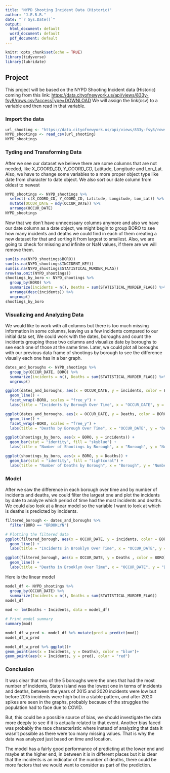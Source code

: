 ---
title: "NYPD Shooting Incident Data (Historic)"
author: "J.E.B.R."
date: "`r Sys.Date()`"
output:
  html_document: default
  word_document: default
  pdf_document: default
---

```{r setup, include=FALSE}
knitr::opts_chunk$set(echo = TRUE)
library(tidyverse)
library(lubridate)
```

## Project

This project will be based on the NYPD Shooting Incident data (Historic) coming from this link: <https://data.cityofnewyork.us/api/views/833y-fsy8/rows.csv?accessType=DOWNLOAD>
We will assign the link(csv) to a variable and then read in that variable.

### Import the data

```{r import_data, message=FALSE}
url_shooting <- "https://data.cityofnewyork.us/api/views/833y-fsy8/rows.csv?accessType=DOWNLOAD"
NYPD_shootings <- read_csv(url_shooting)
NYPD_shootings
```

### Tyding and Transforming Data

After we see our dataset we believe there are some columns that are not needed, like X_COORD_CD, Y_COORD_CD, Latitude, Longitude and Lon_Lat. Also, we have to change some variables to a more proper object type like date from character to date object. We also sort our date column from oldest to newest

```{r remove_columns}
NYPD_shootings <- NYPD_shootings %>%
  select(-c(X_COORD_CD, Y_COORD_CD, Latitude, Longitude, Lon_Lat)) %>%
  mutate(OCCUR_DATE = mdy(OCCUR_DATE)) %>%
  arrange(OCCUR_DATE)
NYPD_shootings
```

Now that we don't have unnecessary columns anymore and also we have our date column as a date object, we might begin to group BORO to see how many incidents and deaths we could find in each of them creating a new dataset for that and sorting it from largest to smallest. Also, we are going to check for missing and infinite or NaN values, if there are we will remove them.

```{r group_by_boro_and_Check_Missings}
sum(is.na(NYPD_shootings$BORO))
sum(is.na(NYPD_shootings$INCIDENT_KEY))
sum(is.na(NYPD_shootings$STATISTICAL_MURDER_FLAG))
nrow(na.omit(NYPD_shootings))
shootings_by_boro <- NYPD_shootings %>%
  group_by(BORO) %>%
  summarize(incidents = n(), Deaths = sum(STATISTICAL_MURDER_FLAG)) %>%
  arrange(desc(incidents)) %>%
  ungroup()
shootings_by_boro
```

### Visualizing and Analyzing Data

We would like to work with all columns but there is too much missing information in some columns, leaving us a few incidents compared to our initial data set, We could work with the dates, boroughs and count the incidents grouping those two columns and visualize date by boroughs to see each one of those at the same time.
Later, we could plot all boroughs with our previous data frame of shootings by borough to see the difference visually each one has in a bar graph.

```{r group_by_date_and_borough}
dates_and_boroughs <- NYPD_shootings %>%
  group_by(OCCUR_DATE, BORO) %>%
  summarize(incidents = n(), Deaths = sum(STATISTICAL_MURDER_FLAG)) %>%
  ungroup()

ggplot(dates_and_boroughs, aes(x = OCCUR_DATE, y = incidents, color = BORO)) +
  geom_line() +
  facet_wrap(~BORO, scales = "free_y") +
  labs(title = "Incidents by Borough Over Time", x = "OCCUR_DATE", y = "incidents", color = "Borough")

ggplot(dates_and_boroughs, aes(x = OCCUR_DATE, y = Deaths, color = BORO)) +
  geom_line() +
  facet_wrap(~BORO, scales = "free_y") +
  labs(title = "Deaths by Borough Over Time", x = "OCCUR_DATE", y = "Deaths", color = "Borough")

ggplot(shootings_by_boro, aes(x = BORO, y = incidents)) +
  geom_bar(stat = "identity", fill = "skyblue") +
  labs(title = "Number of Shootings by Borough", x = "Borough", y = "Number of Shootings")

ggplot(shootings_by_boro, aes(x = BORO, y = Deaths)) +
  geom_bar(stat = "identity", fill = "lightcoral") +
  labs(title = "Number of Deaths by Borough", x = "Borough", y = "Number of Deaths")
```

### Model

After we saw the difference in each borough over time and by number of incidents and deaths, we could filter the largest one and plot the incidents by date to analyze which period of time had the most incidents and deaths. We could also look at a linear model so the variable I want to look at which is deaths is predicted by incidents.

```{r filter_BORO_visualize}
filtered_borough <- dates_and_boroughs %>%
  filter(BORO == "BROOKLYN")

# Plotting the filtered data
ggplot(filtered_borough, aes(x = OCCUR_DATE, y = incidents, color = BORO)) +
  geom_line() +
  labs(title = "Incidents in Brooklyn Over Time", x = "OCCUR_DATE", y = "incidents", color = "Brooklyn")

ggplot(filtered_borough, aes(x = OCCUR_DATE, y = Deaths , color = BORO)) +
  geom_line() +
  labs(title = "Deaths in Brooklyn Over Time", x = "OCCUR_DATE", y = "Deaths", color = "Brooklyn")
```

Here is the linear model

```{r model}
model_df <- NYPD_shootings %>%
  group_by(OCCUR_DATE) %>%
  summarize(Incidents = n(), Deaths = sum(STATISTICAL_MURDER_FLAG))
model_df
  
mod <- lm(Deaths ~ Incidents, data = model_df)

# Print model summary
summary(mod)

model_df_w_pred <- model_df %>% mutate(pred = predict(mod))
model_df_w_pred

model_df_w_pred %>% ggplot()+
geom_point(aes(x = Incidents, y = Deaths), color = "blue")+
geom_point(aes(x = Incidents, y = pred), color = "red")
```

### Conclusion

It was clear that two of the 5 boroughs were the ones that had the most number of incidents, Staten island was the lowest one in terms of incidents and deaths, between the years of 2015 and 2020 incidents were low but before 2015 incidents were high but in a stable pattern, and after 2020 spikes are seen in the graphs, probably because of the struggles the population had to face due to COVID.

But, this could be a possible source of bias, we should investigate the data more deeply to see if it is actually related to that event. Another bias faced was probably the race characteristic where instead of analyzing that data it wasn't possible as there were too many missing values. That is why the data was analyzed just based on time and location.

The model has a fairly good performance of predicting at the lower end and maybe at the higher end, in between it is in different places but it is clear that the incidents is an indicator of the number of deaths, there could be more factors that we would want to consider as part of the prediction.
